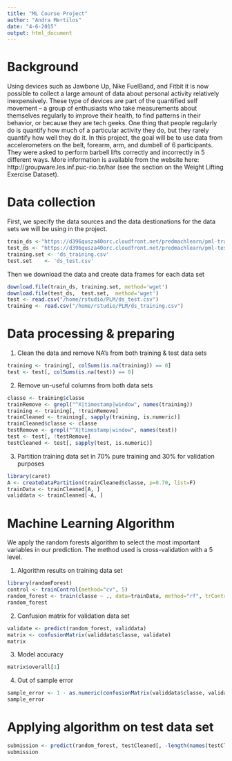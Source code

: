 ```yaml
---
title: "ML Course Project"
author: "Andra Mertilos"
date: "4-6-2015"
output: html_document
---
```


Background
===========
Using devices such as Jawbone Up, Nike FuelBand, and Fitbit it is now possible to collect a large amount of data about personal activity relatively inexpensively. These type of devices are part of the quantified self movement – a group of enthusiasts who take measurements about themselves regularly to improve their health, to find patterns in their behavior, or because they are tech geeks. One thing that people regularly do is quantify how much of a particular activity they do, but they rarely quantify how well they do it.
In this project, the goal will be to use data from accelerometers on the belt, forearm, arm, and dumbell of 6 participants. They were asked to perform barbell lifts correctly and incorrectly in 5 different ways. More information is available from the website here: http://groupware.les.inf.puc-rio.br/har (see the section on the Weight Lifting Exercise Dataset). 

Data collection
===============

First, we specify the data sources and the data destionations for the data sets we will be using in the project.


```r
train_ds <-"https://d396qusza40orc.cloudfront.net/predmachlearn/pml-training.csv"
test_ds <- "https://d396qusza40orc.cloudfront.net/predmachlearn/pml-testing.csv"
training.set <- 'ds_training.csv'
test.set    <- 'ds_test.csv'
```

Then we download the data and create data frames for each data set

```r
download.file(train_ds, training.set, method='wget')
download.file(test_ds,  test.set,  method='wget')
test <- read.csv("/home/rstudio/PLM/ds_test.csv")
training <- read.csv("/home/rstudio/PLM/ds_training.csv")
```

Data processing & preparing
===========================

1) Clean the data and remove NA's from both training & test data sets

```r
training <- training[, colSums(is.na(training)) == 0] 
test <- test[, colSums(is.na(test)) == 0]
```

2) Remove un-useful columns from both data sets
```r
classe <- training$classe
trainRemove <- grepl("^X|timestamp|window", names(training))
training <- training[, !trainRemove]
trainCleaned <- training[, sapply(training, is.numeric)]
trainCleaned$classe <- classe
testRemove <- grepl("^X|timestamp|window", names(test))
test <- test[, !testRemove]
testCleaned <- test[, sapply(test, is.numeric)]
```

3) Partition training data set in 70% pure training and 30% for validation purposes
```r
library(caret)
A <- createDataPartition(trainCleaned$classe, p=0.70, list=F)
trainData <- trainCleaned[A, ]
validdata <- trainCleaned[-A, ]
```

Machine Learning Algorithm 
===========================

We apply the random forests algorithm to select the most important variables in our prediction. The method used is cross-validation with a 5 level.

1) Algorithm results on training data set
```r
library(randomForest)
control <- trainControl(method="cv", 5)
random_forest <- train(classe ~ ., data=trainData, method="rf", trControl=control)
random_forest
```
2) Confusion matrix for validation data set
```r
validate <- predict(random_forest, validdata)
matrix <- confusionMatrix(validdata$classe, validate)
matrix
```
3) Model accuracy
```r
matrix$overall[1]
```
4) Out of sample error
```r
sample_error <- 1 - as.numeric(confusionMatrix(validdata$classe, validate)$overall[1])
sample_error
```

Applying algorithm on test data set
===================================

```r
submission <- predict(random_forest, testCleaned[, -length(names(testCleaned))])
submission
```
